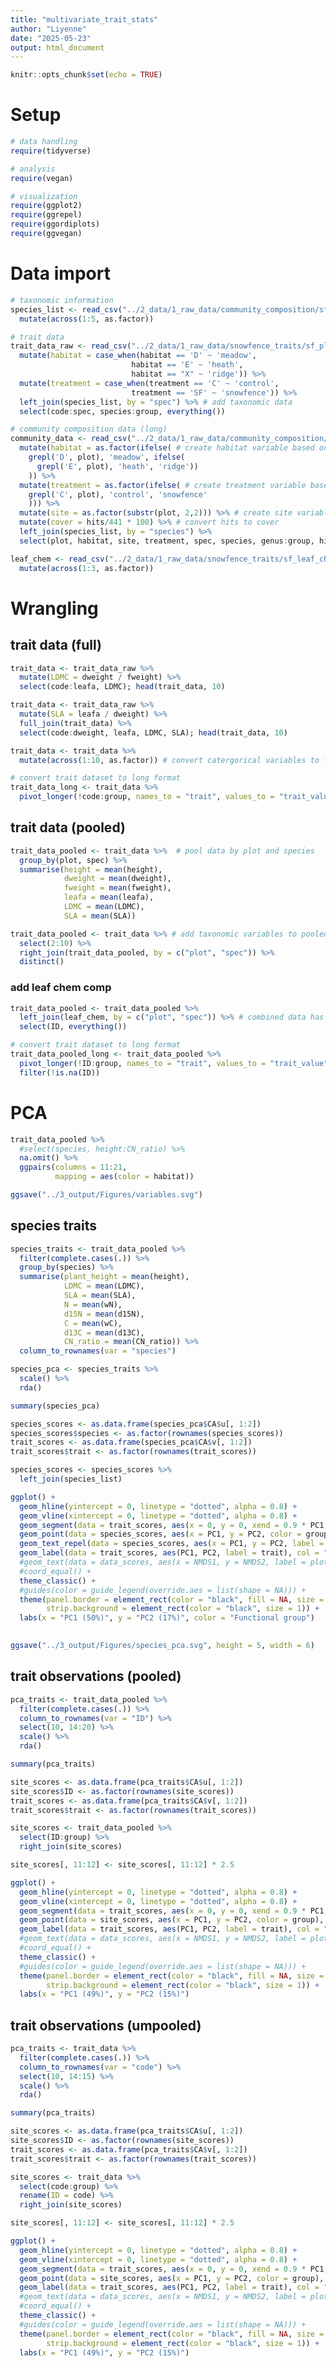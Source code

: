 ```yaml
---
title: "multivariate_trait_stats"
author: "Liyenne"
date: "2025-05-23"
output: html_document
---
```


```r
knitr::opts_chunk$set(echo = TRUE)
```

# Setup
```r
# data handling
require(tidyverse)

# analysis
require(vegan)

# visualization
require(ggplot2)
require(ggrepel)
require(ggordiplots)
require(ggvegan)
```

# Data import
```r
# taxonomic information
species_list <- read_csv("../2_data/1_raw_data/community_composition/sf_vp_species_list.csv") %>% 
  mutate(across(1:5, as.factor))
```

```r
# trait data
trait_data_raw <- read_csv("../2_data/1_raw_data/snowfence_traits/sf_plant_trait_data_full_v1.csv") %>% 
  mutate(habitat = case_when(habitat == 'D' ~ 'meadow',
                           habitat == 'E' ~ 'heath',
                           habitat == "X" ~ 'ridge')) %>% 
  mutate(treatment = case_when(treatment == 'C' ~ 'control',
                           treatment == 'SF' ~ 'snowfence')) %>% 
  left_join(species_list, by = "spec") %>% # add taxonomic data
  select(code:spec, species:group, everything())
```

```r
# community composition data (long)
community_data <- read_csv("../2_data/1_raw_data/community_composition/vp_pp_2023_l_fn.csv") %>% 
  mutate(habitat = as.factor(ifelse( # create habitat variable based on plot code
    grepl('D', plot), 'meadow', ifelse(
      grepl('E', plot), 'heath', 'ridge'))
    )) %>% 
  mutate(treatment = as.factor(ifelse( # create treatment variable based on plot code
    grepl('C', plot), 'control', 'snowfence'
    ))) %>%  
  mutate(site = as.factor(substr(plot, 2,2))) %>% # create site variable from plot code
  mutate(cover = hits/441 * 100) %>% # convert hits to cover
  left_join(species_list, by = "species") %>% 
  select(plot, habitat, site, treatment, spec, species, genus:group, hits, cover)
```

```r
leaf_chem <- read_csv("../2_data/1_raw_data/snowfence_traits/sf_leaf_chem.csv") %>% 
  mutate(across(1:3, as.factor))
```

# Wrangling
## trait data (full)
```r
trait_data <- trait_data_raw %>% 
  mutate(LDMC = dweight / fweight) %>% 
  select(code:leafa, LDMC); head(trait_data, 10)
```

```r
trait_data <- trait_data_raw %>% 
  mutate(SLA = leafa / dweight) %>% 
  full_join(trait_data) %>% 
  select(code:dweight, leafa, LDMC, SLA); head(trait_data, 10)
```

```r
trait_data <- trait_data %>% 
  mutate(across(1:10, as.factor)) # convert catergorical variables to factor
```

```r
# convert trait dataset to long format
trait_data_long <- trait_data %>% 
  pivot_longer(!code:group, names_to = "trait", values_to = "trait_value") 
```

## trait data (pooled) 
```r
trait_data_pooled <- trait_data %>%  # pool data by plot and species
  group_by(plot, spec) %>% 
  summarise(height = mean(height),
            dweight = mean(dweight), 
            fweight = mean(fweight),
            leafa = mean(leafa), 
            LDMC = mean(LDMC), 
            SLA = mean(SLA))

trait_data_pooled <- trait_data %>% # add taxonomic variables to pooled dataset
  select(2:10) %>% 
  right_join(trait_data_pooled, by = c("plot", "spec")) %>% 
  distinct()
```

### add leaf chem comp
```r
trait_data_pooled <- trait_data_pooled %>% 
  left_join(leaf_chem, by = c("plot", "spec")) %>% # combined data has 3 extra rows??? 
  select(ID, everything())
```

```r
# convert trait dataset to long format
trait_data_pooled_long <- trait_data_pooled %>% 
  pivot_longer(!ID:group, names_to = "trait", values_to = "trait_value") %>% 
  filter(!is.na(ID))
```

# PCA 
```r
trait_data_pooled %>% 
  #select(species, height:CN_ratio) %>% 
  na.omit() %>% 
  ggpairs(columns = 11:21, 
          mapping = aes(color = habitat))

ggsave("../3_output/Figures/variables.svg")
```

## species traits
```r
species_traits <- trait_data_pooled %>% 
  filter(complete.cases(.)) %>% 
  group_by(species) %>% 
  summarise(plant_height = mean(height), 
            LDMC = mean(LDMC), 
            SLA = mean(SLA), 
            N = mean(wN), 
            d15N = mean(d15N), 
            C = mean(wC), 
            d13C = mean(d13C), 
            CN_ratio = mean(CN_ratio)) %>% 
  column_to_rownames(var = "species")


```

```r
species_pca <- species_traits %>% 
  scale() %>% 
  rda()

summary(species_pca)

species_scores <- as.data.frame(species_pca$CA$u[, 1:2])
species_scores$species <- as.factor(rownames(species_scores))
trait_scores <- as.data.frame(species_pca$CA$v[, 1:2])
trait_scores$trait <- as.factor(rownames(trait_scores))

species_scores <- species_scores %>% 
  left_join(species_list)

```

```r
ggplot() +
  geom_hline(yintercept = 0, linetype = "dotted", alpha = 0.8) + 
  geom_vline(xintercept = 0, linetype = "dotted", alpha = 0.8) +
  geom_segment(data = trait_scores, aes(x = 0, y = 0, xend = 0.9 * PC1, yend = 0.9 * PC2), arrow = arrow(type = "closed", length = unit(0.1, "inches")), color = "gray") +
  geom_point(data = species_scores, aes(x = PC1, y = PC2, color = group), size = 3, alpha = 0.70) + # add the point markers
  geom_text_repel(data = species_scores, aes(x = PC1, y = PC2, label = species, color = group), size = 4,  alpha = 0.7) +  # add the species labels
  geom_label(data = trait_scores, aes(PC1, PC2, label = trait), col = "navy", label.size = NA, fill = NA) +
  #geom_text(data = data_scores, aes(x = NMDS1, y = NMDS2, label = plot), vjust=0) +  # add the site labels
  #coord_equal() +
  theme_classic() +
  #guides(color = guide_legend(override.aes = list(shape = NA))) +
  theme(panel.border = element_rect(color = "black", fill = NA, size = 1), 
        strip.background = element_rect(color = "black", size = 1)) + 
  labs(x = "PC1 (50%)", y = "PC2 (17%)", color = "Functional group") 
  

ggsave("../3_output/Figures/species_pca.svg", height = 5, width = 6)
```

## trait observations (pooled)
```r
pca_traits <- trait_data_pooled %>% 
  filter(complete.cases(.)) %>% 
  column_to_rownames(var = "ID") %>% 
  select(10, 14:20) %>% 
  scale() %>% 
  rda()

summary(pca_traits)

site_scores <- as.data.frame(pca_traits$CA$u[, 1:2])
site_scores$ID <- as.factor(rownames(site_scores))
trait_scores <- as.data.frame(pca_traits$CA$v[, 1:2])
trait_scores$trait <- as.factor(rownames(trait_scores))

site_scores <- trait_data_pooled %>%
  select(ID:group) %>% 
  right_join(site_scores)

site_scores[, 11:12] <- site_scores[, 11:12] * 2.5
```

```r
ggplot() +
  geom_hline(yintercept = 0, linetype = "dotted", alpha = 0.8) + 
  geom_vline(xintercept = 0, linetype = "dotted", alpha = 0.8) +
  geom_segment(data = trait_scores, aes(x = 0, y = 0, xend = 0.9 * PC1, yend = 0.9 * PC2), arrow = arrow(type = "closed", length = unit(0.1, "inches")), color = "gray") +
  geom_point(data = site_scores, aes(x = PC1, y = PC2, color = group), size = 3, alpha = 0.70) + # add the point markers
  geom_label(data = trait_scores, aes(PC1, PC2, label = trait), col = "navy", label.size = NA, fill = NA) +
  #geom_text(data = data_scores, aes(x = NMDS1, y = NMDS2, label = plot), vjust=0) +  # add the site labels
  #coord_equal() +
  theme_classic() +
  #guides(color = guide_legend(override.aes = list(shape = NA))) +
  theme(panel.border = element_rect(color = "black", fill = NA, size = 1), 
        strip.background = element_rect(color = "black", size = 1)) + 
  labs(x = "PC1 (49%)", y = "PC2 (15%)") 
```

## trait observations (umpooled)
```r
pca_traits <- trait_data %>% 
  filter(complete.cases(.)) %>% 
  column_to_rownames(var = "code") %>% 
  select(10, 14:15) %>% 
  scale() %>% 
  rda()

summary(pca_traits)

site_scores <- as.data.frame(pca_traits$CA$u[, 1:2])
site_scores$ID <- as.factor(rownames(site_scores))
trait_scores <- as.data.frame(pca_traits$CA$v[, 1:2])
trait_scores$trait <- as.factor(rownames(trait_scores))

site_scores <- trait_data %>%
  select(code:group) %>% 
  rename(ID = code) %>% 
  right_join(site_scores)

site_scores[, 11:12] <- site_scores[, 11:12] * 2.5
```

```r
ggplot() +
  geom_hline(yintercept = 0, linetype = "dotted", alpha = 0.8) + 
  geom_vline(xintercept = 0, linetype = "dotted", alpha = 0.8) +
  geom_segment(data = trait_scores, aes(x = 0, y = 0, xend = 0.9 * PC1, yend = 0.9 * PC2), arrow = arrow(type = "closed", length = unit(0.1, "inches")), color = "gray") +
  geom_point(data = site_scores, aes(x = PC1, y = PC2, color = group), size = 3, alpha = 0.70) + # add the point markers
  geom_label(data = trait_scores, aes(PC1, PC2, label = trait), col = "navy", label.size = NA, fill = NA) +
  #geom_text(data = data_scores, aes(x = NMDS1, y = NMDS2, label = plot), vjust=0) +  # add the site labels
  #coord_equal() +
  theme_classic() +
  #guides(color = guide_legend(override.aes = list(shape = NA))) +
  theme(panel.border = element_rect(color = "black", fill = NA, size = 1), 
        strip.background = element_rect(color = "black", size = 1)) + 
  labs(x = "PC1 (49%)", y = "PC2 (15%)") 
```
